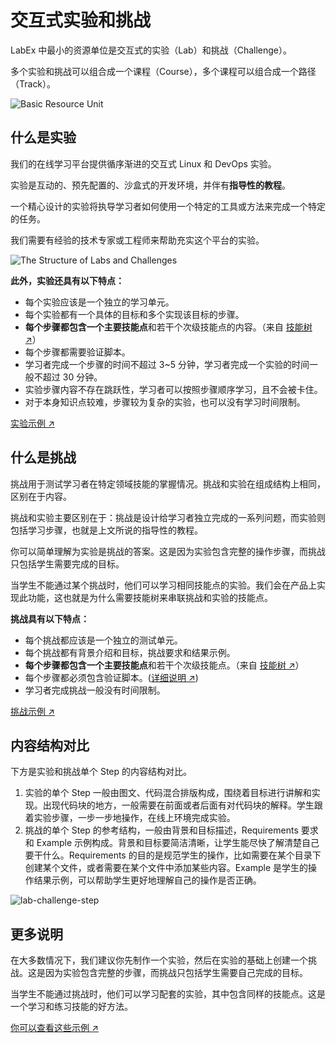 # 交互式实验和挑战

LabEx 中最小的资源单位是交互式的实验（Lab）和挑战（Challenge）。

多个实验和挑战可以组合成一个课程（Course），多个课程可以组合成一个路径（Track）。

![Basic Resource Unit](.github/assets/basic-resource-unit.png)

## 什么是实验

我们的在线学习平台提供循序渐进的交互式 Linux 和 DevOps 实验。

实验是互动的、预先配置的、沙盒式的开发环境，并伴有**指导性的教程**。

一个精心设计的实验将执导学习者如何使用一个特定的工具或方法来完成一个特定的任务。

我们需要有经验的技术专家或工程师来帮助充实这个平台的实验。

![The Structure of Labs and Challenges](.github/assets/basic-resource-structure.png)

**此外，实验还具有以下特点：**

- 每个实验应该是一个独立的学习单元。
- 每个实验都有一个具体的目标和多个实现该目标的步骤。
- **每个步骤都包含一个主要技能点**和若干个次级技能点的内容。（来自 [技能树 ↗](/advanced/skill-tree)）
- 每个步骤都需要验证脚本。
- 学习者完成一个步骤的时间不超过 3\~5 分钟，学习者完成一个实验的时间一般不超过 30 分钟。
- 实验步骤内容不存在跳跃性，学习者可以按照步骤顺序学习，且不会被卡住。
- 对于本身知识点较难，步骤较为复杂的实验，也可以没有学习时间限制。

[实验示例 ↗](https://github.com/labex-labs/scenarios)

## 什么是挑战

挑战用于测试学习者在特定领域技能的掌握情况。挑战和实验在组成结构上相同，区别在于内容。

挑战和实验主要区别在于：挑战是设计给学习者独立完成的一系列问题，而实验则包括学习步骤，也就是上文所说的指导性的教程。

你可以简单理解为实验是挑战的答案。这是因为实验包含完整的操作步骤，而挑战只包括学生需要完成的目标。

当学生不能通过某个挑战时，他们可以学习相同技能点的实验。我们会在产品上实现此功能，这也就是为什么需要技能树来串联挑战和实验的技能点。

**挑战具有以下特点：**

- 每个挑战都应该是一个独立的测试单元。
- 每个挑战都有背景介绍和目标，挑战要求和结果示例。
- **每个步骤都包含一个主要技能点**和若干个次级技能点。（来自 [技能树 ↗](/advanced/skill-tree)）
- 每个步骤都必须包含验证脚本。([详细说明 ↗](how-to-start#verify-script))
- 学习者完成挑战一般没有时间限制。

[挑战示例 ↗](https://github.com/labex-labs/scenarios)

## 内容结构对比

下方是实验和挑战单个 Step 的内容结构对比。

1. 实验的单个 Step 一般由图文、代码混合排版构成，围绕着目标进行讲解和实现。出现代码块的地方，一般需要在前面或者后面有对代码块的解释。学生跟着实验步骤，一步一步地操作，在线上环境完成实验。
2. 挑战的单个 Step 的参考结构，一般由背景和目标描述，Requirements 要求和 Example 示例构成。背景和目标要简洁清晰，让学生能尽快了解清楚自己要干什么。Requirements 的目的是规范学生的操作，比如需要在某个目录下创建某个文件，或者需要在某个文件中添加某些内容。Example 是学生的操作结果示例，可以帮助学生更好地理解自己的操作是否正确。

![lab-challenge-step](.github/assets/lab-challenge-step.png)

## 更多说明

在大多数情况下，我们建议你先制作一个实验，然后在实验的基础上创建一个挑战。这是因为实验包含完整的步骤，而挑战只包括学生需要自己完成的目标。

当学生不能通过挑战时，他们可以学习配套的实验，其中包含同样的技能点。这是一个学习和练习技能的好方法。

[你可以查看这些示例 ↗](https://github.com/labex-labs/scenarios/tree/master/python)
